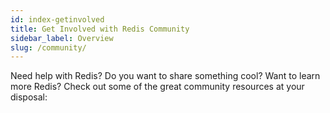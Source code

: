 ```yaml
---
id: index-getinvolved
title: Get Involved with Redis Community
sidebar_label: Overview
slug: /community/
---
```




Need help with Redis? Do you want to share something cool? Want to learn more Redis? Check out some of the great community resources at your disposal:


<div class="row">

  <div class="col">
    <RedisCard
      title="Redis Discord"
      description="Join the Redis Discord to get help and share your knowledge"
      page="/community/discord"
    />
  </div>

  <div class="col">
    <RedisCard
      title="Redis Live"
      description="Watch live Redis content on Redis Live"
      page="/community/redis-live"
    />
  </div>

</div>
